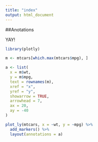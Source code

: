 ```yaml
---
title: "index"
output: html_document
---
```


##Anotations

YAY!

```r
library(plotly)

m <- mtcars[which.max(mtcars$mpg), ]

a <- list(
  x = m$wt,
  y = m$mpg,
  text = rownames(m),
  xref = "x",
  yref = "y",
  showarrow = TRUE,
  arrowhead = 7,
  ax = 20,
  ay = -40
)

plot_ly(mtcars, x = ~wt, y = ~mpg) %>%
  add_markers() %>%
  layout(annotations = a)

```
